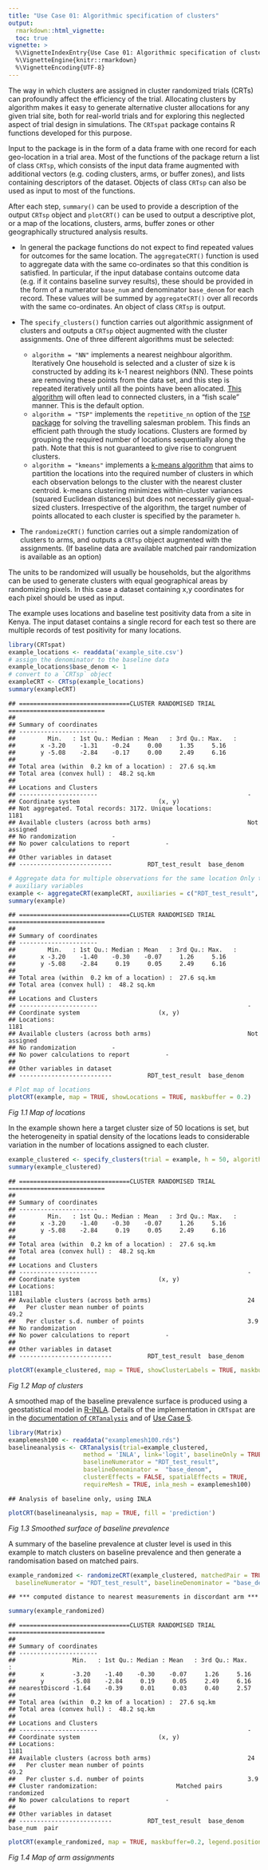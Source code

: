 ---
title: "Use Case 01: Algorithmic specification of clusters"
output:
  rmarkdown::html_vignette:
  toc: true
vignette: >
  %\VignetteIndexEntry{Use Case 01: Algorithmic specification of clusters}
  %\VignetteEngine{knitr::rmarkdown}
  %\VignetteEncoding{UTF-8}
---

The way in which clusters are assigned in cluster randomized trials (CRTs) can profoundly affect the efficiency of the trial. Allocating clusters by algorithm makes it easy to generate alternative cluster allocations for any given trial site, both for real-world trials and for exploring this neglected aspect of trial design in simulations. The `CRTspat` package contains R functions developed for this purpose.

Input to the package is in the form of a data frame with one record for each geo-location in a trial area. Most of the functions of the package return a list of class `CRTsp`, which consists of the input data frame augmented with additional vectors (e.g. coding clusters, arms, or buffer zones), and lists containing descriptors of the dataset. Objects of class `CRTsp` can also be used as input to most of the functions.

After each step, `summary()` can be used to provide a description of the output `CRTsp` object and `plotCRT()` can be used to output a descriptive plot, or a map of the locations, clusters, arms, buffer zones or other geographically structured analysis results.

+ In general the package functions do not expect to find repeated values for outcomes for the same location. The `aggregateCRT()` function is used to aggregate data with the same co-ordinates so that this condition is satisfied. In particular, if the input database contains outcome data (e.g. if it contains baseline survey results), these should be provided in the form of a numerator `base_num` and denominator `base_denom` for each record. These values will be summed by `aggregateCRT()` over all records with the same co-ordinates. An object of class `CRTsp` is output.

+ The `specify_clusters()` function carries out algorithmic assignment of clusters and outputs a `CRTsp` object augmented with the cluster assignments. One of three different algorithms must be selected:
  + `algorithm = "NN"` implements a nearest neighbour algorithm. Iteratively One household is selected and a cluster of size k is constructed by adding its k-1 nearest neighbors (NN). These points are removing these points from the data set, and this step is repeated iteratively until all the points have been allocated. [This algorithm](http://jmonlong.github.io/Hippocamplus/2018/06/09/cluster-same-size/#methods) will often lead to connected clusters, in a "fish scale" manner. This is the default option.
  + `algorithm = "TSP"` implements the `repetitive_nn` option of the
  [`TSP` package](https://CRAN.R-project.org/package=TSP) for solving the travelling salesman problem. This finds an efficient path through the study locations. Clusters are formed by grouping the required number of locations sequentially along the path. Note that this is not guaranteed to give rise to congruent clusters.
  + `algorithm = "kmeans"` implements a [k-means algorithm](https://en.wikipedia.org/wiki/K-means_clustering) that aims to partition the locations into the required number of clusters in which each observation belongs to the cluster with the nearest cluster centroid. k-means clustering minimizes within-cluster variances (squared Euclidean distances) but does not necessarily give equal-sized clusters.
Irrespective of the algorithm, the target number of points allocated to each cluster is specified by the parameter `h`.
+ The `randomizeCRT()` function carries out a simple randomization of clusters to arms, and outputs a `CRTsp` object augmented with the assignments. (If baseline data are available matched pair randomization is available as an option)

The units to be randomized will usually be households, but the algorithms can be used to generate clusters with equal geographical areas by randomizing pixels. In this case a dataset containing x,y coordinates for each pixel should be
used as input.

The example uses locations and baseline test positivity data from a site in Kenya. The input dataset contains a single
record for each test so there are multiple records of test positivity for many locations.


``` r
library(CRTspat)
example_locations <- readdata('example_site.csv')
# assign the denominator to the baseline data
example_locations$base_denom <- 1
# convert to a `CRTsp` object
exampleCRT <- CRTsp(example_locations)
summary(exampleCRT)
```

```
## ===============================CLUSTER RANDOMISED TRIAL ===========================
## 
## Summary of coordinates
## ----------------------
##         Min.   : 1st Qu.: Median : Mean   : 3rd Qu.: Max.   :
##       x -3.20    -1.31    -0.24     0.00     1.35     5.16   
##       y -5.08    -2.84    -0.17     0.00     2.49     6.16   
## 
## Total area (within  0.2 km of a location) :  27.6 sq.km
## Total area (convex hull) :  48.2 sq.km
## 
## Locations and Clusters
## ----------------------                                          -                        
## Coordinate system                      (x, y)                        
## Not aggregated. Total records: 3172. Unique locations:          1181                        
## Available clusters (across both arms)                           Not assigned                        
## No randomization          -                        
## No power calculations to report          -                        
## 
## Other variables in dataset
## --------------------------          RDT_test_result  base_denom
```

``` r
# Aggregate data for multiple observations for the same location Only the (x,y) co-ordinates and numerical
# auxiliary variables
example <- aggregateCRT(exampleCRT, auxiliaries = c("RDT_test_result", "base_denom"))
summary(example)
```

```
## ===============================CLUSTER RANDOMISED TRIAL ===========================
## 
## Summary of coordinates
## ----------------------
##         Min.   : 1st Qu.: Median : Mean   : 3rd Qu.: Max.   :
##       x -3.20    -1.40    -0.30    -0.07     1.26     5.16   
##       y -5.08    -2.84     0.19     0.05     2.49     6.16   
## 
## Total area (within  0.2 km of a location) :  27.6 sq.km
## Total area (convex hull) :  48.2 sq.km
## 
## Locations and Clusters
## ----------------------                                          -                        
## Coordinate system                      (x, y)                        
## Locations:                                                      1181                        
## Available clusters (across both arms)                           Not assigned                        
## No randomization          -                        
## No power calculations to report          -                        
## 
## Other variables in dataset
## --------------------------          RDT_test_result  base_denom
```

``` r
# Plot map of locations
plotCRT(example, map = TRUE, showLocations = TRUE, maskbuffer = 0.2)
```
<p>
  <img src="example1a.r-1.png" alt="" >   <br>
  <em>Fig 1.1 Map of locations</em>
  </p>

In the example shown here a target cluster size of 50 locations is set, but the heterogeneity in spatial density of
the locations leads to considerable variation in the number of locations assigned to each cluster.


``` r
example_clustered <- specify_clusters(trial = example, h = 50, algorithm = 'NN')
summary(example_clustered)
```

```
## ===============================CLUSTER RANDOMISED TRIAL ===========================
## 
## Summary of coordinates
## ----------------------
##         Min.   : 1st Qu.: Median : Mean   : 3rd Qu.: Max.   :
##       x -3.20    -1.40    -0.30    -0.07     1.26     5.16   
##       y -5.08    -2.84     0.19     0.05     2.49     6.16   
## 
## Total area (within  0.2 km of a location) :  27.6 sq.km
## Total area (convex hull) :  48.2 sq.km
## 
## Locations and Clusters
## ----------------------                                          -                        
## Coordinate system                      (x, y)                        
## Locations:                                                      1181                        
## Available clusters (across both arms)                           24                        
##   Per cluster mean number of points                             49.2                        
##   Per cluster s.d. number of points                             3.9                        
## No randomization          -                        
## No power calculations to report          -                        
## 
## Other variables in dataset
## --------------------------          RDT_test_result  base_denom
```

``` r
plotCRT(example_clustered, map = TRUE, showClusterLabels = TRUE, maskbuffer = 0.2, labelsize = 2)
```
<p>
  <img src="example1b.r-1.png" alt="" >   <br>
  <em>Fig 1.2 Map of clusters</em>
</p>

A smoothed map of the baseline prevalence surface is produced using a geostatistical model
in [R-INLA](https://www.r-inla.org/). Details of the implementation in `CRTspat`
are in the [documentation of `CRTanalysis`](../reference/CRTanalysis.html) and
of [Use Case 5](Usecase5.html).


``` r
library(Matrix)
examplemesh100 <- readdata("examplemesh100.rds")
baselineanalysis <- CRTanalysis(trial=example_clustered,
                     method = 'INLA', link='logit', baselineOnly = TRUE,
                     baselineNumerator = "RDT_test_result",
                     baselineDenominator =  "base_denom",
                     clusterEffects = FALSE, spatialEffects = TRUE,
                     requireMesh = TRUE, inla_mesh = examplemesh100)
```

```
## Analysis of baseline only, using INLA
```

``` r
plotCRT(baselineanalysis, map = TRUE, fill = 'prediction')
```
<p>
  <img src="example1c.r-1.png" alt="" >   <br>
  <em>Fig 1.3 Smoothed surface of baseline prevalence</em>
</p>

A summary of the baseline prevalence at cluster level is used in this example to match clusters on baseline prevalence and
then generate a randomisation based on matched pairs.


``` r
example_randomized <- randomizeCRT(example_clustered, matchedPair = TRUE,
  baselineNumerator = "RDT_test_result", baselineDenominator = "base_denom")
```

```
## *** computed distance to nearest measurements in discordant arm ***
```

``` r
summary(example_randomized)
```

```
## ===============================CLUSTER RANDOMISED TRIAL ===========================
## 
## Summary of coordinates
## ----------------------
##                Min.   : 1st Qu.: Median : Mean   : 3rd Qu.: Max.   :
##       x        -3.20    -1.40    -0.30    -0.07     1.26     5.16   
##       y        -5.08    -2.84     0.19     0.05     2.49     6.16   
## nearestDiscord -1.64    -0.39     0.01     0.03     0.40     2.57   
## 
## Total area (within  0.2 km of a location) :  27.6 sq.km
## Total area (convex hull) :  48.2 sq.km
## 
## Locations and Clusters
## ----------------------                                          -                        
## Coordinate system                      (x, y)                        
## Locations:                                                      1181                        
## Available clusters (across both arms)                           24                        
##   Per cluster mean number of points                             49.2                        
##   Per cluster s.d. number of points                             3.9                        
## Cluster randomization:                      Matched pairs randomized                        
## No power calculations to report          -                        
## 
## Other variables in dataset
## --------------------------          RDT_test_result  base_denom  base_num  pair
```

``` r
plotCRT(example_randomized, map = TRUE, maskbuffer=0.2, legend.position=c(0.8,0.8))
```
<p>
  <img src="example1d.r-1.png" alt="" >   <br>
  <em>Fig 1.4 Map of arm assignments</em>
  </p>
